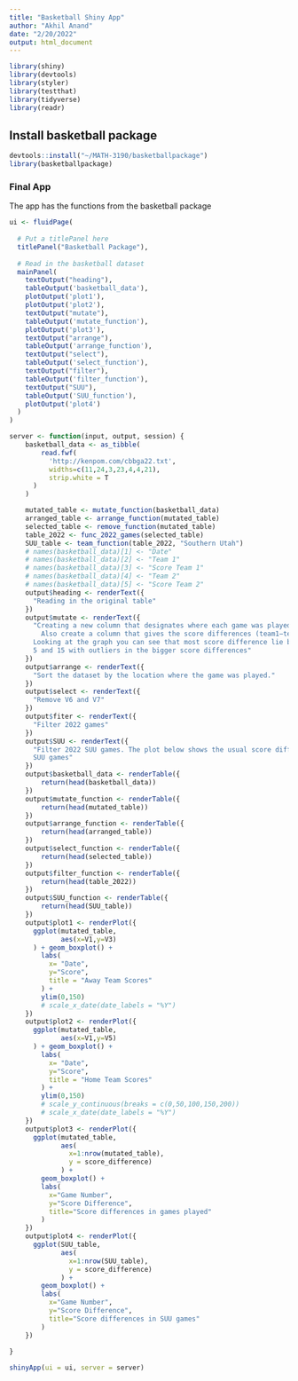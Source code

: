 ```yaml
---
title: "Basketball Shiny App"
author: "Akhil Anand"
date: "2/20/2022"
output: html_document
---
```


```r
library(shiny)
library(devtools)
library(styler)
library(testthat)
library(tidyverse)
library(readr)
```

## Install basketball package

```r
devtools::install("~/MATH-3190/basketballpackage")
library(basketballpackage)
```


### Final App
The app has the functions from the basketball package
```r
ui <- fluidPage(
  
  # Put a titlePanel here
  titlePanel("Basketball Package"),
  
  # Read in the basketball dataset
  mainPanel(
    textOutput("heading"),
    tableOutput('basketball_data'),
    plotOutput('plot1'),
    plotOutput('plot2'),
    textOutput("mutate"),
    tableOutput('mutate_function'),
    plotOutput('plot3'),
    textOutput("arrange"),
    tableOutput('arrange_function'),
    textOutput("select"),
    tableOutput('select_function'),
    textOutput("filter"),
    tableOutput('filter_function'),
    textOutput("SUU"),
    tableOutput('SUU_function'),
    plotOutput('plot4')
  )
)

server <- function(input, output, session) {
    basketball_data <- as_tibble(
        read.fwf(
          'http://kenpom.com/cbbga22.txt', 
          widths=c(11,24,3,23,4,4,21), 
          strip.white = T
      )
    )

    mutated_table <- mutate_function(basketball_data)
    arranged_table <- arrange_function(mutated_table)
    selected_table <- remove_function(mutated_table)
    table_2022 <- func_2022_games(selected_table)
    SUU_table <- team_function(table_2022, "Southern Utah")
    # names(basketball_data)[1] <- "Date"
    # names(basketball_data)[2] <- "Team 1"
    # names(basketball_data)[3] <- "Score Team 1"
    # names(basketball_data)[4] <- "Team 2"
    # names(basketball_data)[5] <- "Score Team 2"
    output$heading <- renderText({
      "Reading in the original table"
    })
    output$mutate <- renderText({
      "Creating a new column that designates where each game was played. 
        Also create a column that gives the score differences (team1−team2).
      Looking at the graph you can see that most score difference lie between
      5 and 15 with outliers in the bigger score differences"
    })
    output$arrange <- renderText({
      "Sort the dataset by the location where the game was played."
    })
    output$select <- renderText({
      "Remove V6 and V7"
    })
    output$fiter <- renderText({
      "Filter 2022 games"
    })
    output$SUU <- renderText({
      "Filter 2022 SUU games. The plot below shows the usual score difference in 
      SUU games"
    })
    output$basketball_data <- renderTable({
        return(head(basketball_data))
    })
    output$mutate_function <- renderTable({
        return(head(mutated_table))
    })
    output$arrange_function <- renderTable({
        return(head(arranged_table))
    })
    output$select_function <- renderTable({
        return(head(selected_table))
    })
    output$filter_function <- renderTable({
        return(head(table_2022))
    })
    output$SUU_function <- renderTable({
        return(head(SUU_table))
    })
    output$plot1 <- renderPlot({
      ggplot(mutated_table, 
             aes(x=V1,y=V3)
      ) + geom_boxplot() + 
        labs(
          x= "Date", 
          y="Score", 
          title = "Away Team Scores"
        ) +
        ylim(0,150) 
        # scale_x_date(date_labels = "%Y")
    })
    output$plot2 <- renderPlot({
      ggplot(mutated_table, 
             aes(x=V1,y=V5)
      ) + geom_boxplot() + 
        labs(
          x= "Date", 
          y="Score", 
          title = "Home Team Scores"
        ) +
        ylim(0,150) 
        # scale_y_continuous(breaks = c(0,50,100,150,200))
        # scale_x_date(date_labels = "%Y")
    })
    output$plot3 <- renderPlot({
      ggplot(mutated_table, 
             aes(
               x=1:nrow(mutated_table),
               y = score_difference)
             ) + 
        geom_boxplot() + 
        labs(
          x="Game Number",
          y="Score Difference",
          title="Score differences in games played"
        )
    })
    output$plot4 <- renderPlot({
      ggplot(SUU_table, 
             aes(
               x=1:nrow(SUU_table),
               y = score_difference)
             ) + 
        geom_boxplot() + 
        labs(
          x="Game Number",
          y="Score Difference",
          title="Score differences in SUU games"
        )
    })
    
}

shinyApp(ui = ui, server = server)
```
